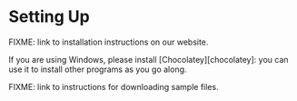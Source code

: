 # Setting Up {#py-rse-install}

FIXME: link to installation instructions on our website.

If you are using Windows,
please install [Chocolatey][chocolatey]:
you can use it to install other programs as you go along.

FIXME: link to instructions for downloading sample files.
